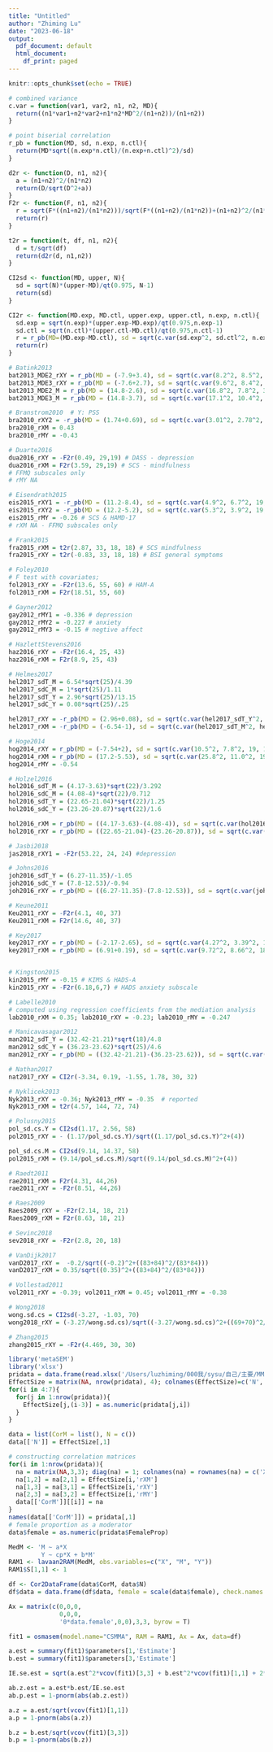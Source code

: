 ```yaml
---
title: "Untitled"
author: "Zhiming Lu"
date: "2023-06-18"
output:
  pdf_document: default
  html_document:
    df_print: paged
---
```


```r
knitr::opts_chunk$set(echo = TRUE)

# combined variance
c.var = function(var1, var2, n1, n2, MD){
  return((n1*var1+n2*var2+n1*n2*MD^2/(n1+n2))/(n1+n2))
}

# point biserial correlation 
r_pb = function(MD, sd, n.exp, n.ctl){
  return(MD*sqrt((n.exp*n.ctl)/(n.exp+n.ctl)^2)/sd)
}

d2r <- function(D, n1, n2){
  a = (n1+n2)^2/(n1*n2)
  return(D/sqrt(D^2+a))
}
F2r <- function(F, n1, n2){
  r = sqrt(F*((n1+n2)/(n1*n2)))/sqrt(F*((n1+n2)/(n1*n2))+(n1+n2)^2/(n1*n2))
  return(r)
}

t2r = function(t, df, n1, n2){
  d = t/sqrt(df)
  return(d2r(d, n1,n2))
}

CI2sd <- function(MD, upper, N){
  sd = sqrt(N)*(upper-MD)/qt(0.975, N-1)
  return(sd)
}

CI2r <- function(MD.exp, MD.ctl, upper.exp, upper.ctl, n.exp, n.ctl){
  sd.exp = sqrt(n.exp)*(upper.exp-MD.exp)/qt(0.975,n.exp-1)
  sd.ctl = sqrt(n.ctl)*(upper.ctl-MD.ctl)/qt(0.975,n.ctl-1)
  r = r_pb(MD=(MD.exp-MD.ctl), sd = sqrt(c.var(sd.exp^2, sd.ctl^2, n.exp, n.exp, (MD.exp-MD.ctl))), n.exp, n.ctl)
  return(r)
}

# Batink2013
bat2013_MDE2_rXY = r_pb(MD = (-7.9+3.4), sd = sqrt(c.var(8.2^2, 8.5^2, 35, 36, (-7.9+3.4))), n.exp = 35, n.ctl = 36)
bat2013_MDE3_rXY = r_pb(MD = (-7.6+2.7), sd = sqrt(c.var(9.6^2, 8.4^2, 29, 30, (-7.6+2.7))), n.exp = 29, n.ctl = 30)
bat2013_MDE2_M = r_pb(MD = (14.8-2.6), sd = sqrt(c.var(16.8^2, 7.8^2, 35, 36, (14.8-2.6))), n.exp = 35, n.ctl = 36)
bat2013_MDE3_M = r_pb(MD = (14.8-3.7), sd = sqrt(c.var(17.1^2, 10.4^2, 29, 30, (14.8-3.7))), n.exp = 35, n.ctl = 36)

# Branstrom2010  # Y: PSS
bra2010_rXY2 = -r_pb(MD = (1.74+0.69), sd = sqrt(c.var(3.01^2, 2.78^2, 32, 39, (1.74+0.69))), n.exp = 32, n.ctl = 39) # depression
bra2010_rXM = 0.43
bra2010_rMY = -0.43

# Duarte2016
dua2016_rXY = -F2r(0.49, 29,19) # DASS - depression
dua2016_rXM = F2r(3.59, 29,19) # SCS - mindfulness
# FFMQ subscales only
# rMY NA

# Eisendrath2015
eis2015_rXY1 = -r_pb(MD = (11.2-8.4), sd = sqrt(c.var(4.9^2, 6.7^2, 19, 17, (11.2-8.4))), n.exp = 19, n.ctl = 17)  # HAMD-17
eis2015_rXY2 = -r_pb(MD = (12.2-5.2), sd = sqrt(c.var(5.3^2, 3.9^2, 19, 17, (12.2-5.2))), n.exp = 19, n.ctl = 17)  # QIDS-SR16
eis2015_rMY = -0.26 # SCS & HAMD-17
# rXM NA - FFMQ subscales only

# Frank2015
fra2015_rXM = t2r(2.87, 33, 18, 18) # SCS mindfulness
fra2015_rXY = t2r(-0.83, 33, 18, 18) # BSI general symptoms

# Foley2010
# F test with covariates;
fol2013_rXY = -F2r(13.6, 55, 60) # HAM-A
fol2013_rXM = F2r(18.51, 55, 60) 

# Gayner2012
gay2012_rMY1 = -0.336 # depression
gay2012_rMY2 = -0.227 # anxiety
gay2012_rMY3 = -0.15 # negtive affect

# HazlettStevens2016
haz2016_rXY = -F2r(16.4, 25, 43)
haz2016_rXM = F2r(8.9, 25, 43)

# Helmes2017
hel2017_sdT_M = 6.54*sqrt(25)/4.39
hel2017_sdC_M = 1*sqrt(25)/1.11
hel2017_sdT_Y = 2.96*sqrt(25)/13.15
hel2017_sdC_Y = 0.08*sqrt(25)/.25

hel2017_rXY = -r_pb(MD = (2.96+0.08), sd = sqrt(c.var(hel2017_sdT_Y^2, hel2017_sdC_Y^2, 26, 26, (2.96+0.08))), n.exp = 26, n.ctl = 26)  
hel2017_rXM = -r_pb(MD = (-6.54-1), sd = sqrt(c.var(hel2017_sdT_M^2, hel2017_sdC_M^2, 26, 26, (6.54-1))), n.exp = 26, n.ctl = 26)  

# Hoge2014
hog2014_rXY = r_pb(MD = (-7.54+2), sd = sqrt(c.var(10.5^2, 7.8^2, 19, 19, (-7.54+2))), n.exp = 19, n.ctl = 19)  
hog2014_rXM = r_pb(MD = (17.2-5.53), sd = sqrt(c.var(25.8^2, 11.0^2, 19, 19, (17.2-5.53))), n.exp = 19, n.ctl = 19)  
hog2014_rMY = -0.54

# Holzel2016
hol2016_sdT_M = (4.17-3.63)*sqrt(22)/3.292
hol2016_sdC_M = (4.08-4)*sqrt(22)/0.712
hol2016_sdT_Y = (22.65-21.04)*sqrt(22)/1.25
hol2016_sdC_Y = (23.26-20.87)*sqrt(22)/1.6

hol2016_rXM = r_pb(MD = ((4.17-3.63)-(4.08-4)), sd = sqrt(c.var(hol2016_sdT_M^2, hol2016_sdC_M^2, 23, 23, ((4.17-3.63)-(4.08-4)))), n.exp = 23, n.ctl = 23)  
hol2016_rXY = r_pb(MD = ((22.65-21.04)-(23.26-20.87)), sd = sqrt(c.var(hol2016_sdT_Y^2, hol2016_sdC_Y^2, 23, 23, ((22.65-21.04)-(23.26-20.87)))), n.exp = 23, n.ctl = 23)  

# Jasbi2018
jas2018_rXY1 = -F2r(53.22, 24, 24) #depression

# Johns2016
joh2016_sdT_Y = (6.27-11.35)/-1.05
joh2016_sdC_Y = (7.8-12.53)/-0.94
joh2016_rXY = r_pb(MD = ((6.27-11.35)-(7.8-12.53)), sd = sqrt(c.var(joh2016_sdT_Y^2, joh2016_sdC_Y^2, 35, 36, ((6.27-11.35)-(7.8-12.53)))), n.exp = 35, n.ctl = 36)  

# Keune2011
Keu2011_rXY = -F2r(4.1, 40, 37)
Keu2011_rXM = F2r(14.6, 40, 37)

# Key2017
key2017_rXY = r_pb(MD = (-2.17-2.65), sd = sqrt(c.var(4.27^2, 3.39^2, 18, 18, (-2.17-2.65))), n.exp = 18, n.ctl = 18)  # depression BDI-II
key2017_rXM = r_pb(MD = (6.91+0.19), sd = sqrt(c.var(9.72^2, 8.66^2, 18, 18, (6.91+0.19))), n.exp = 18, n.ctl = 18)  # FFMQ


# Kingston2015
kin2015_rMY = -0.15 # KIMS & HADS-A
kin2015_rXY = -F2r(6.18,6,7) # HADS anxiety subscale

# Labelle2010
# computed using regression coefficients from the mediation analysis
lab2010_rXM = 0.35; lab2010_rXY = -0.23; lab2010_rMY = -0.247

# Manicavasagar2012
man2012_sdT_Y = (32.42-21.21)*sqrt(18)/4.8
man2012_sdC_Y = (36.23-23.62)*sqrt(25)/4.6
man2012_rXY = r_pb(MD = ((32.42-21.21)-(36.23-23.62)), sd = sqrt(c.var(man2012_sdT_Y^2, man2012_sdC_Y^2, 19, 26, ((32.42-21.21)-(36.23-23.62)))), n.exp = 19, n.ctl = 26) 

# Nathan2017
nat2017_rXY = CI2r(-3.34, 0.19, -1.55, 1.78, 30, 32)

# Nyklicek2013
Nyk2013_rXY = -0.36; Nyk2013_rMY = -0.35  # reported
Nyk2013_rXM = t2r(4.57, 144, 72, 74)

# Polusny2015
pol_sd.cs.Y = CI2sd(1.17, 2.56, 58)
pol2015_rXY = - (1.17/pol_sd.cs.Y)/sqrt((1.17/pol_sd.cs.Y)^2+(4))

pol_sd.cs.M = CI2sd(9.14, 14.37, 58)
pol2015_rXM = (9.14/pol_sd.cs.M)/sqrt((9.14/pol_sd.cs.M)^2+(4))

# Raedt2011
rae2011_rXM = F2r(4.31, 44,26)
rae2011_rXY = -F2r(8.51, 44,26)

# Raes2009
Raes2009_rXY = -F2r(2.14, 18, 21)
Raes2009_rXM = F2r(8.63, 18, 21)

# Sevinc2018
sev2018_rXY = -F2r(2.8, 20, 18)

# VanDijk2017
vanD2017_rXY =  -0.2/sqrt((-0.2)^2+((83+84)^2/(83*84)))
vanD2017_rXM = 0.35/sqrt((0.35)^2+((83+84)^2/(83*84)))

# Vollestad2011  
vol2011_rXY = -0.39; vol2011_rXM = 0.45; vol2011_rMY = -0.38

# Wong2018
wong.sd.cs = CI2sd(-3.27, -1.03, 70)
wong2018_rXY = (-3.27/wong.sd.cs)/sqrt((-3.27/wong.sd.cs)^2+((69+70)^2/(69*70)))

# Zhang2015
zhang2015_rXY = -F2r(4.469, 30, 30)

library('metaSEM')
library('xlsx')
pridata = data.frame(read.xlsx('/Users/luzhiming/000我/sysu/自己/主要/MMA/Gu2015/Analyzied_data.xlsx', sheetIndex = 1))
EffectSize = matrix(NA, nrow(pridata), 4); colnames(EffectSize)=c('N','rXM','rMY','rXY')
for(i in 4:7){
  for(j in 1:nrow(pridata)){
    EffectSize[j,(i-3)] = as.numeric(pridata[j,i])
  }
}

data = list(CorM = list(), N = c())
data[['N']] = EffectSize[,1]

# constructing correlation matrices
for(i in 1:nrow(pridata)){
  na = matrix(NA,3,3); diag(na) = 1; colnames(na) = rownames(na) = c('X','M','Y')
  na[1,2] = na[2,1] = EffectSize[i,'rXM']
  na[1,3] = na[3,1] = EffectSize[i,'rXY']
  na[2,3] = na[3,2] = EffectSize[i,'rMY']
  data[['CorM']][[i]] = na
}
names(data[['CorM']]) = pridata[,1]
# female proportion as a moderator
data$female = as.numeric(pridata$FemaleProp)

MedM <- 'M ~ a*X
         Y ~ cp*X + b*M'
RAM1 <- lavaan2RAM(MedM, obs.variables=c("X", "M", "Y"))
RAM1$S[1,1] <- 1

df <- Cor2DataFrame(data$CorM, data$N)
df$data = data.frame(df$data, female = scale(data$female), check.names = FALSE)

Ax = matrix(c(0,0,0,
              0,0,0,
              '0*data.female',0,0),3,3, byrow = T)

fit1 = osmasem(model.name="CSMMA", RAM = RAM1, Ax = Ax, data=df)

a.est = summary(fit1)$parameters[1,'Estimate']
b.est = summary(fit1)$parameters[3,'Estimate']

IE.se.est = sqrt(a.est^2*vcov(fit1)[3,3] + b.est^2*vcov(fit1)[1,1] + 2*a.est*b.est*vcov(fit1)[1,3])

ab.z.est = a.est*b.est/IE.se.est
ab.p.est = 1-pnorm(abs(ab.z.est))

a.z = a.est/sqrt(vcov(fit1)[1,1])
a.p = 1-pnorm(abs(a.z))

b.z = b.est/sqrt(vcov(fit1)[3,3])
b.p = 1-pnorm(abs(b.z))



```

